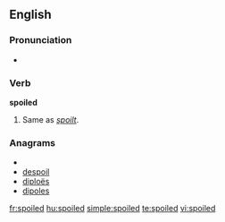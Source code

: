 ==English==

===Pronunciation===
* {{rhymes|ɔɪld}}

===Verb===
'''spoiled'''

# Same as ''[[spoilt]]''. {{past of|[[spoil]]}}

===Anagrams===
* {{alphagram|deilops}}
* [[despoil#English|despoil]]
* [[diploës#English|diploës]]
* [[dipoles#English|dipoles]]

[[fr:spoiled]]
[[hu:spoiled]]
[[simple:spoiled]]
[[te:spoiled]]
[[vi:spoiled]]